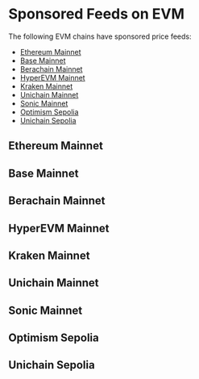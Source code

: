 
# Sponsored Feeds on EVM

The following EVM chains have sponsored price feeds:

- [Ethereum Mainnet](#ethereum-mainnet)
- [Base Mainnet](#base-mainnet)
- [Berachain Mainnet](#berachain-mainnet)
- [HyperEVM Mainnet](#hyperevm-mainnet)
- [Kraken Mainnet](#kraken-mainnet)
- [Unichain Mainnet](#unichain-mainnet)
- [Sonic Mainnet](#sonic-mainnet)
- [Optimism Sepolia](#optimism-sepolia)
- [Unichain Sepolia](#unichain-sepolia)

## Ethereum Mainnet

<SponsoredFeedsTable
  networkKey="ethereum_mainnet"
  networkName="Ethereum mainnet"
/>

## Base Mainnet

<SponsoredFeedsTable networkKey="base_mainnet" networkName="Base mainnet" />

## Berachain Mainnet

<SponsoredFeedsTable
  networkKey="berachain_mainnet"
  networkName="Berachain mainnet"
/>

## HyperEVM Mainnet

<SponsoredFeedsTable
  networkKey="hyperevm_mainnet"
  networkName="HyperEVM mainnet"
/>

## Kraken Mainnet

<SponsoredFeedsTable networkKey="kraken_mainnet" networkName="Kraken mainnet" />

## Unichain Mainnet

<SponsoredFeedsTable
  networkKey="unichain_mainnet"
  networkName="Unichain mainnet"
/>

## Sonic Mainnet

<SponsoredFeedsTable networkKey="sonic_mainnet" networkName="Sonic mainnet" />

## Optimism Sepolia

<SponsoredFeedsTable
  networkKey="optimism_sepolia"
  networkName="Optimism Sepolia"
/>

## Unichain Sepolia

<SponsoredFeedsTable
  networkKey="unichain_sepolia"
  networkName="Unichain Sepolia"
/>

